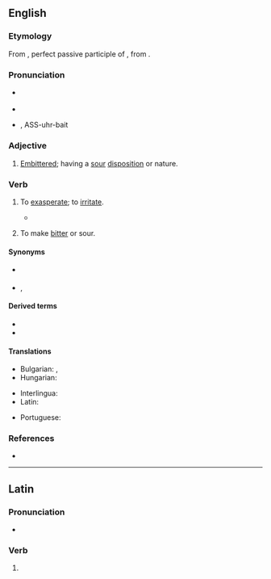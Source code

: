==English==

===Etymology===
From {{der|en|la|acerbātus}}, perfect passive participle of {{m|la|acerbō||make bitter}}, from {{m|la|acerbus||bitter}}.
{{root|en|ine-pro|*h₂eḱ-}}

===Pronunciation===
* {{a|UK}} {{IPA|en|/ˈa.sə.beɪt/}}
* {{audio|en|LL-Q1860 (eng)-Vealhurl-acerbate.wav|Audio (RP)}}
* {{a|US}} {{IPA|en|/ˈæ.səɹˌbeɪt/}}, ASS-uhr-bait

===Adjective===
{{en-adj}}

# {{lb|en|rare}} [[embittered|Embittered]]; having a [[sour]] [[disposition]] or nature.

===Verb===
{{en-verb}}

# {{lb|en|transitive}} To [[exasperate]]; to [[irritate]].
#* {{quote-text|en|year=1869|author=[[w:Anthony Trollope|Anthony Trollope]]|title=Phineas Finn|chapter=51|passage=Lady Laura had triumphed; but she had no desire to '''acerbate''' her husband by any unpalatable allusion to her victory.}}
# {{lb|en|transitive}} To make [[bitter]] or sour.

====Synonyms====
* {{sense|exasperate}} {{l|en|provoke}}
* {{sense|make bitter}} {{l|en|sour}}, {{l|en|embitter}}

====Derived terms====
* {{l|en|acerbation}}
* {{l|en|exacerbate}}

====Translations====
{{trans-top|exasperate}}
* Bulgarian: {{t+|bg|дразня}}, {{t+|bg|ядосвам}}
* Hungarian: {{t+|hu|elkeserít}}
{{trans-mid}}
* Interlingua: {{t|ia|acerbar}}
* Latin: {{t|la|acerbō}}
{{trans-bottom}}

{{trans-top|to make bitter or sour}}
* Portuguese: {{t+|pt|acerbar}}
{{trans-mid}}
{{trans-bottom}}

===References===
* {{R:OneLook}}

----

==Latin==

===Pronunciation===
* {{la-IPA|acerbāte}}

===Verb===
{{la-verb-form|acerbāte}}

# {{inflection of|la|acerbō||2|p|pres|actv|impr}}